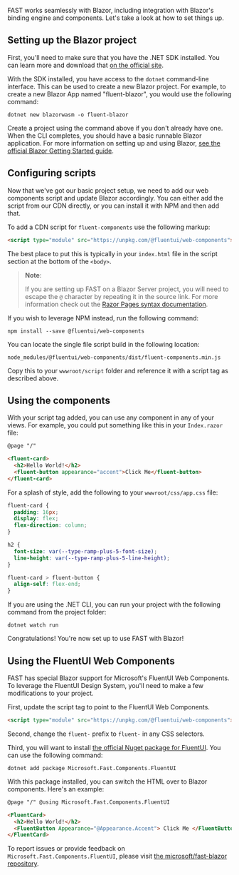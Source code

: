 
<Meta title="Integrations/Blazor" />

FAST works seamlessly with Blazor, including integration with Blazor's binding engine and components. Let's take a look at how to set things up.

## Setting up the Blazor project

First, you'll need to make sure that you have the .NET SDK installed. You can learn more and download that [on the official site](https://dotnet.microsoft.com/download).

With the SDK installed, you have access to the `dotnet` command-line interface. This can be used to create a new Blazor project. For example, to create a new Blazor App named "fluent-blazor", you would use the following command:

```shell
dotnet new blazorwasm -o fluent-blazor
```

Create a project using the command above if you don't already have one. When the CLI completes, you should have a basic runnable Blazor application. For more information on setting up and using Blazor, [see the official Blazor Getting Started guide](https://docs.microsoft.com/en-us/aspnet/core/blazor/get-started).

## Configuring scripts

Now that we've got our basic project setup, we need to add our web components script and update Blazor accordingly. You can either add the script from our CDN directly, or you can install it with NPM and then add that.

To add a CDN script for `fluent-components` use the following markup:

```html
<script type="module" src="https://unpkg.com/@fluentui/web-components"></script>
```

The best place to put this is typically in your `index.html` file in the script section at the bottom of the `<body>`.

> **Note**:
>
> If you are setting up FAST on a Blazor Server project, you will need to escape the `@` character by repeating it in the source link. For more information check out the [Razor Pages syntax documentation](https://docs.microsoft.com/en-us/aspnet/core/mvc/views/razor#razor-syntax).

If you wish to leverage NPM instead, run the following command:

```shell
npm install --save @fluentui/web-components
```

You can locate the single file script build in the following location:

```shell
node_modules/@fluentui/web-components/dist/fluent-components.min.js
```

Copy this to your `wwwroot/script` folder and reference it with a script tag as described above.

## Using the components

With your script tag added, you can use any component in any of your views. For example, you could put something like this in your `Index.razor` file:

```html
@page "/"

<fluent-card>
  <h2>Hello World!</h2>
  <fluent-button appearance="accent">Click Me</fluent-button>
</fluent-card>
```

For a splash of style, add the following to your `wwwroot/css/app.css` file:

```css
fluent-card {
  padding: 16px;
  display: flex;
  flex-direction: column;
}

h2 {
  font-size: var(--type-ramp-plus-5-font-size);
  line-height: var(--type-ramp-plus-5-line-height);
}

fluent-card > fluent-button {
  align-self: flex-end;
}
```

If you are using the .NET CLI, you can run your project with the following command from the project folder:

```shell
dotnet watch run
```

Congratulations! You're now set up to use FAST with Blazor!

## Using the FluentUI Web Components

FAST has special Blazor support for Microsoft's FluentUI Web Components. To leverage the FluentUI Design System, you'll need to make a few modifications to your project.

First, update the script tag to point to the FluentUI Web Components.

```html
<script type="module" src="https://unpkg.com/@fluentui/web-components"></script>
```

Second, change the `fluent-` prefix to `fluent-` in any CSS selectors.

Third, you will want to install [the official Nuget package for FluentUI](https://www.nuget.org/packages/Microsoft.Fast.Components.FluentUI/). You can use the following command:

```shell
dotnet add package Microsoft.Fast.Components.FluentUI
```

With this package installed, you can switch the HTML over to Blazor components. Here's an example:

```html
@page "/" @using Microsoft.Fast.Components.FluentUI

<FluentCard>
  <h2>Hello World!</h2>
  <FluentButton Appearance="@Appearance.Accent"> Click Me </FluentButton>
</FluentCard>
```

To report issues or provide feedback on `Microsoft.Fast.Components.FluentUI`, please visit [the microsoft/fast-blazor repository](https://github.com/microsoft/fast-blazor).
